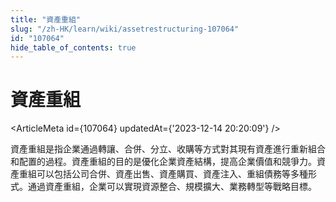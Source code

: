 ```yaml
---
title: "資產重組"
slug: "/zh-HK/learn/wiki/assetrestructuring-107064"
id: "107064"
hide_table_of_contents: true
---
```



<Breadcrumbs current="資產重組" />

# 資產重組

<ArticleMeta id={107064} updatedAt={'2023-12-14 20:20:09'} />
<div className='border-solid border-b border-t-0 my-4 border-[var(--ifm-color-gray-300)]' />

資產重組是指企業通過轉讓、合併、分立、收購等方式對其現有資產進行重新組合和配置的過程。資產重組的目的是優化企業資產結構，提高企業價值和競爭力。資產重組可以包括公司合併、資產出售、資產購買、資產注入、重組債務等多種形式。通過資產重組，企業可以實現資源整合、規模擴大、業務轉型等戰略目標。
